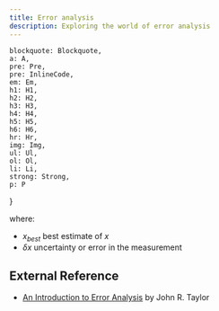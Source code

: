 ```yaml
---
title: Error analysis
description: Exploring the world of error analysis
---
```


    blockquote: Blockquote,
    a: A,
    pre: Pre,
    pre: InlineCode,
    em: Em,
    h1: H1,
    h2: H2,
    h3: H3,
    h4: H4,
    h5: H5,
    h6: H6,
    hr: Hr,
    img: Img,
    ul: Ul,
    ol: Ol,
    li: Li,
    strong: Strong,
    p: P
}

<Equation
    formula="x = x_{best} \pm \delta x"
    description="Measurement of the value $x$."
/>

where:
- $x_{best}$ best estimate of $x$
- $\delta x$ uncertainty or error in the measurement

<Equation
    formula="\frac{\delta x}{|x_{best}|}"
    description="Fractional uncertainty."
/>

## External Reference

- [An Introduction to Error Analysis](https://www.google.com/search?q=an+introduction+to+error+analysis) by John R. Taylor
